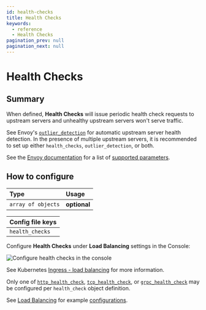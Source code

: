 ```yaml
---
id: health-checks
title: Health Checks
keywords:
  - reference
  - Health Checks
pagination_prev: null
pagination_next: null
---
```



# Health Checks

## Summary

When defined, **Health Checks** will issue periodic health check requests to upstream servers and unhealthy upstream servers won't serve traffic.

See Envoy's [`outlier_detection`](https://www.envoyproxy.io/docs/envoy/latest/intro/arch_overview/upstream/outlier) for automatic upstream server health detection. In the presence of multiple upstream servers, it is recommended to set up either `health_checks`, `outlier_detection`, or both.

See the [Envoy documentation](https://www.envoyproxy.io/docs/envoy/latest/intro/arch_overview/upstream/health_checking) for a list of [supported parameters](https://www.envoyproxy.io/docs/envoy/latest/api-v3/config/core/v3/health_check.proto#envoy-v3-api-msg-config-core-v3-healthcheck).

## How to configure

| **Type**           | **Usage**    |
| :----------------- | :----------- |
| `array of objects` | **optional** |

<Tabs>
<TabItem value="Core" label="Core">

| **Config file keys** |
| :------------------- |
| `health_checks`      |

</TabItem>
<TabItem value="Enterprise" label="Enterprise">

Configure **Health Checks** under **Load Balancing** settings in the Console:

![Configure health checks in the console](../img/routes/health-checks/health-checks.gif)

</TabItem>
<TabItem value="Kubernetes" label="Kubernetes">

See Kubernetes [Ingress - load balancing](/docs/deploy/k8s/ingress#load-balancing) for more information.

</TabItem>
</Tabs>

Only one of [`http_health_check`](https://www.envoyproxy.io/docs/envoy/latest/api-v3/config/core/v3/health_check.proto#envoy-v3-api-msg-config-core-v3-healthcheck-httphealthcheck), [`tcp_health_check`](https://www.envoyproxy.io/docs/envoy/latest/api-v3/config/core/v3/health_check.proto#envoy-v3-api-msg-config-core-v3-healthcheck-tcphealthcheck), or [`grpc_health_check`](https://www.envoyproxy.io/docs/envoy/latest/api-v3/config/core/v3/health_check.proto#envoy-v3-api-msg-config-core-v3-healthcheck-grpchealthcheck) may be configured per `health_check` object definition.

See [Load Balancing](/docs/capabilities/load-balancing.md) for example [configurations](/docs/capabilities/load-balancing.md#active-health-checks).

